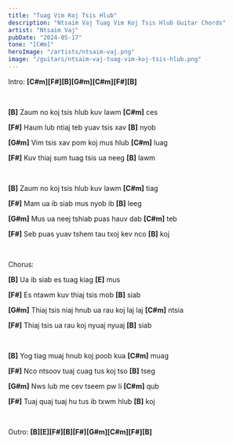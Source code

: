 ```yaml
---
title: "Tuag Vim Koj Tsis Hlub"
description: "Ntsaim Vaj Tuag Vim Koj Tsis Hlub Guitar Chords"
artist: "Ntsaim Vaj"
pubDate: "2024-05-17"
tone: "[C#m]"
heroImage: "/artists/ntsaim-vaj.png"
image: "/guitars/ntsaim-vaj-tuag-vim-koj-tsis-hlub.png"
---
```


Intro: <b>[C#m][F#][B][G#m][C#m][F#][B]</b>

<br />

<b>[B]</b> Zaum no koj tsis hlub kuv lawm <b>[C#m]</b> ces

<b>[F#]</b> Haum lub ntiaj teb yuav tsis xav <b>[B]</b> nyob

<b>[G#m]</b> Vim tsis xav pom koj mus hlub <b>[C#m]</b> luag

<b>[F#]</b> Kuv thiaj sum tuag tsis ua neeg <b>[B]</b> lawm

<br />

<b>[B]</b> Zaum no koj tsis hlub kuv lawm <b>[C#m]</b> tiag

<b>[F#]</b> Mam ua ib siab mus nyob ib <b>[B]</b> leeg

<b>[G#m]</b> Mus ua neej tshiab puas hauv dab <b>[C#m]</b> teb

<b>[F#]</b> Seb puas yuav tshem tau txoj kev nco <b>[B]</b> koj

<br />

Chorus:

<b>[B]</b> Ua ib siab es tuag kiag <b>[E]</b> mus

<b>[F#]</b> Es ntawm kuv thiaj tsis mob <b>[B]</b> siab

<b>[G#m]</b> Thiaj tsis niaj hnub ua rau koj laj laj <b>[C#m]</b> ntsia

<b>[F#]</b> Thiaj tsis ua rau koj nyuaj nyuaj <b>[B]</b> siab

<br />

<b>[B]</b> Yog tiag muaj hnub koj poob kua <b>[C#m]</b> muag

<b>[F#]</b> Nco ntsoov tuaj cuag tus koj tso <b>[B]</b> tseg

<b>[G#m]</b> Nws lub me cev tseem pw li <b>[C#m]</b> qub

<b>[F#]</b> Tuaj quaj tuaj hu tus ib txwm hlub <b>[B]</b> koj

<br />

Outro: <b>[B][E][F#][B][F#][G#m][C#m][F#][B]</b>
